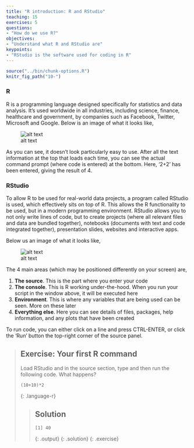 ```yaml
---
title: "R introduction: R and RStudio"
teaching: 15
exercises: 5
questions:
- "How do we use R?"
objectives:
- "Understand what R and RStudio are"
keypoints:
- "RStudio is the software used for coding in R"
---
```



```r
source("../bin/chunk-options.R")
knitr_fig_path("10-")
```


### R

R is a programming language designed specifically for statistics and data analysis. It's used worldwide in all industries, including science, finance,
healthcare and government, by companies such as Facebook, Twitter, Microsoft and Google. Below is an image of what it looks like,

![alt text](../fig/03-r-screen-shot.png "R screen-shot")

As you can see, it doesn't look particularly easy to use. After all the text information at the top that loads each time, you can see the actual
command prompt (where code is entered) at the bottom. Here, '2+2' has been entered, giving the result of 4.

### RStudio

To allow R to be used for real-world data projects, a program called RStudio is used, which effectively sits on top of R. This allows the R functionality to be used, but in a modern programming environment. RStudio allows you to not only write lines of code, but to create projects (where all relevant files and data are bundled together), notebooks (documents with text and code integrated together), presentation slides, websites and interactive apps.

Below us an image of what it looks like,

![alt text](../fig/04-rstudio-screen-shot.png "RStudio screen-shot")

The 4 main areas (which may be positioned differently on your screen) are,

1. **The source**. This is the part where you enter your code
2. **The console**. This is R working under-the-hood. When you run your script in the window above, it will be executed here
3. **Environment**. This is where any variables that are being used can be seen. More on these later
4. **Everything else**. Here you can see details of files, packages, help information, and any plots that have been created

To run code, you can either click on a line and press CTRL-ENTER, or click the 'Run' button the top-right corner of the source panel.

> ## Exercise: Your first R command
>
> Load RStudio and in the source section, type and then run the following code. What happens?
>
>
> ~~~
> (10+10)*2
> ~~~
> {: .language-r}
>
> > ## Solution
> >
> >
> > ~~~
> > [1] 40
> > ~~~
> > {: .output}
> {: .solution}
{: .exercise}
